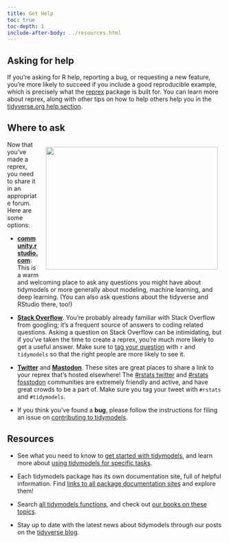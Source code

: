```yaml
---
title: Get Help
toc: true
toc-depth: 1
include-after-body: ../resources.html
---
```


## Asking for help

If you're asking for R help, reporting a bug, or requesting a new feature, you're more likely to succeed if you include a good reproducible example, which is precisely what the [reprex](https://reprex.tidyverse.org/) package is built for. You can learn more about reprex, along with other tips on how to help others help you in the [tidyverse.org help section](https://www.tidyverse.org/help/).

## Where to ask

<img src="https://raw.githubusercontent.com/allisonhorst/stats-illustrations/master/rstats-artwork/reprex.png" alt="" width="400" height="285" align="right" style="padding:1em;" />

Now that you've made a reprex, you need to share it in an appropriate forum. Here are some options:

* [__community.rstudio.com__](https://community.rstudio.com/c/ml/15): This is a warm
  and welcoming place to ask any questions you might have about
  tidymodels or more generally about modeling, machine learning, and deep learning. (You can also ask questions about the tidyverse and RStudio there, too!)
  
* [__Stack Overflow__](https://stackoverflow.com/questions/tagged/tidymodels). You're probably already familiar
  with Stack Overflow from googling; it's a frequent source of answers to
  coding related questions. Asking a question on Stack Overflow can be 
  intimidating, but if you've taken the time to create a reprex, you're much
  more likely to get a useful answer. Make sure to [tag your question](https://stackoverflow.com/help/tagging) with `r`
  and `tidymodels` so that the right people are more likely to see it.
  
* [__Twitter__][twitter-rstats] and [__Mastodon__](https://fosstodon.org/tags/tidymodels). These sites are great places to share a link to your reprex that's hosted elsewhere! The [#rstats twitter][twitter-rstats] and [#rstats fosstodon](https://fosstodon.org/tags/tidymodels) communities are extremely friendly and active, and have great crowds to be a part of. Make sure you tag your tweet with `#rstats` and `#tidymodels`.

* If you think you've found a __bug__, please follow the instructions for filing an issue on 
  [contributing to tidymodels](/contribute/).

[twitter-rstats]: https://twitter.com/search?q=%23rstats&src=typd

## Resources

- See what you need to know to [get started with tidymodels](/start/), and learn more about [using tidymodels for specific tasks](/learn/).

- Each tidymodels package has its own documentation site, full of helpful information. Find [links to all package documentation sites](/packages/) and explore them!

- Search [all tidymodels functions](/find/), and check out [our books on these topics](/books/).

- Stay up to date with the latest news about tidymodels through our posts on the [tidyverse blog](https://www.tidyverse.org/tags/tidymodels/).

